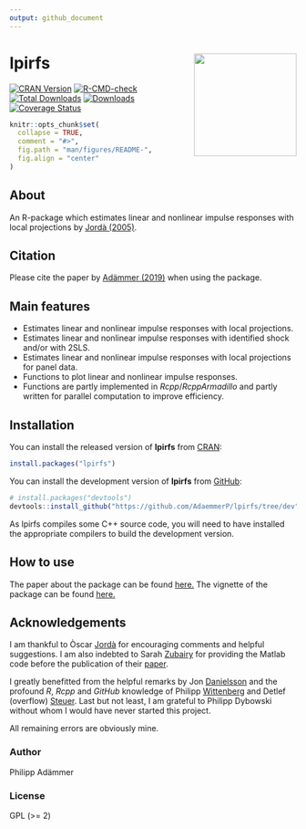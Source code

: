 ```yaml
---
output: github_document
---
```


<!-- README.md is generated from README.Rmd. Please edit that file -->

# lpirfs <a href='https://journal.r-project.org/archive/2019/RJ-2019-052/index.html'><img src='man/figures/lpirfs_logo.png' align="right" height="180" /></a>

<!-- # lpirfs   -->
[![CRAN Version](https://www.r-pkg.org/badges/version/lpirfs)](https://CRAN.R-project.org/package=lpirfs)
 [![R-CMD-check](https://github.com/AdaemmerP/lpirfs/workflows/R-CMD-check/badge.svg)](https://github.com/AdaemmerP/lpirfs/actions)
[![Total Downloads](https://cranlogs.r-pkg.org/badges/grand-total/lpirfs?color=orange)](https://CRAN.R-project.org/package=lpirfs)
[![Downloads](https://cranlogs.r-pkg.org/badges/lpirfs)](https://CRAN.R-project.org/package=lpirfs)
[![Coverage Status](https://codecov.io/gh/adaemmerp/lpirfs/graph/badge.svg)](https://codecov.io/github/adaemmerp/lpirfs?branch=master)

```r
knitr::opts_chunk$set(
  collapse = TRUE,
  comment = "#>",
  fig.path = "man/figures/README-",
  fig.align = "center"
)
```


## About
An R-package which estimates linear and nonlinear impulse responses
with local projections by [Jordà (2005)](https://www.aeaweb.org/articles?id=10.1257/0002828053828518).<br />

## Citation
Please cite the paper by  [Adämmer (2019)](https://journal.r-project.org/archive/2019/RJ-2019-052/index.html)
when using the package.

## Main features

- Estimates linear and nonlinear impulse responses with local projections.
- Estimates linear and nonlinear impulse responses with identified shock and/or with 2SLS.
- Estimates linear and nonlinear impulse responses with local projections for panel data.
- Functions to plot linear and nonlinear impulse responses.
- Functions are partly implemented in *Rcpp*/*RcppArmadillo* and partly written for parallel computation
  to improve efficiency.


## Installation

You can install the released version of **lpirfs** from [CRAN](https://CRAN.R-project.org):

``` r
install.packages("lpirfs")
```

You can install the development version of **lpirfs** from [GitHub](https://github.com/):

``` r
# install.packages("devtools")
devtools::install_github("https://github.com/AdaemmerP/lpirfs/tree/dev")
```

As lpirfs compiles some C++ source code, you will need to have installed the appropriate compilers to build the development version.

## How to use 
The paper about the package can be found [here.](https://journal.r-project.org/archive/2019/RJ-2019-052/index.html)
The vignette of the package can be found [here.](https://cran.r-project.org/package=lpirfs)

## Acknowledgements
I am thankful to Òscar [Jordà](https://sites.google.com/site/oscarjorda/) for encouraging comments and helpful suggestions. I am also indebted to Sarah [Zubairy](https://sites.google.com/site/sarahzubairy/) for providing the Matlab code before the publication of their 
[paper](https://www.journals.uchicago.edu/doi/10.1086/696277). 

I greatly benefitted from the helpful remarks by Jon [Danielsson](https://www.systemicrisk.ac.uk/people/jon-danielsson) and the profound *R*, *Rcpp* and *GitHub* knowledge of Philipp [Wittenberg](https://github.com/wittenberg) and Detlef (overflow) [Steuer](https://github.com/dsteuer).
Last but not least, I am grateful to Philipp Dybowski without whom I would have never started this project.

All remaining errors are obviously mine. 


### Author
Philipp Adämmer

### License

GPL (>= 2)
